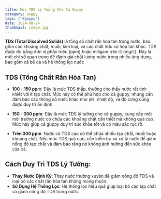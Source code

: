 ```yaml
---
title: Mức TDS Lý Tưởng Cho Cá Guppy
category: Guppy
tags: ['#guppy']
date: 2024-08-24
thumbnail: image.jpg
---
```


**TDS (Total Dissolved Solids)** là tổng số chất rắn hòa tan trong nước, bao gồm các khoáng chất, muối, 
kim loại, và các chất hữu cơ hòa tan khác. TDS được đo bằng đơn vị phần triệu (ppm) hoặc miligam 
trên lít (mg/L). Đây là một chỉ số quan trọng để đánh giá chất lượng nước trong nhiều ứng dụng, bao 
gồm cả bể cá và hệ thống lọc nước

## TDS (Tổng Chất Rắn Hòa Tan)

- **100 - 150 pp**m: Đây là mức TDS thấp, thường cho thấy nước rất tinh khiết với ít tạp chất. Mức 
này có thể phù hợp cho cá guppy, nhưng cần đảm bảo các thông số nước khác như pH, nhiệt độ, và 
độ cứng cũng được duy trì ổn định.

- **150 - 300 ppm**: Đây là mức TDS lý tưởng cho cá guppy, cung cấp một môi trường nước có chứa các 
khoáng chất cần thiết mà không quá cao. Mức này giúp cá guppy duy trì sức khỏe tốt và có màu sắc 
rực rỡ.

- **Trên 300 ppm**: Nước có TDS cao có thể chứa nhiều tạp chất, muối hoặc khoáng chất. Nếu mức TDS 
quá cao, cần kiểm tra và xử lý nước để giảm nồng độ tạp chất và đảm bảo rằng nó không ảnh hưởng 
đến sức khỏe của cá.

## Cách Duy Trì TDS Lý Tưởng:

- **Thay Nước Định Kỳ**: Thay nước thường xuyên để giảm nồng độ TDS và loại bỏ các chất rắn hòa tan 
không mong muốn.
- **Sử Dụng Hệ Thống Lọc**: Hệ thống lọc hiệu quả giúp loại bỏ các tạp chất và giảm nồng độ TDS trong 
nước.